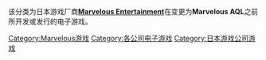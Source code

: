 该分类为日本游戏厂商'''[[Marvelous_AQL|Marvelous Entertainment]]'''在变更为'''Marvelous AQL'''之前所开发或发行的电子游戏。

[[Category:Marvelous游戏|Category:Marvelous游戏]]
[[Category:各公司电子游戏|Category:各公司电子游戏]]
[[Category:日本游戏公司游戏|Category:日本游戏公司游戏]]